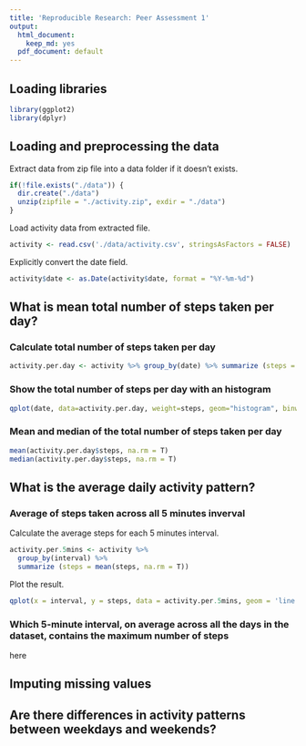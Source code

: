 ```yaml
---
title: 'Reproducible Research: Peer Assessment 1'
output:
  html_document:
    keep_md: yes
  pdf_document: default
---
```



## Loading libraries
```r
library(ggplot2)
library(dplyr)
```


## Loading and preprocessing the data

Extract data from zip file into a data folder if it doesn't exists.

```r
if(!file.exists("./data")) {
  dir.create("./data")
  unzip(zipfile = "./activity.zip", exdir = "./data")
}
```

Load activity data from extracted file.

```r
activity <- read.csv('./data/activity.csv', stringsAsFactors = FALSE)
```

Explicitly convert the date field.

```r
activity$date <- as.Date(activity$date, format = "%Y-%m-%d")
```


## What is mean total number of steps taken per day?


### Calculate total number of steps taken per day    

```r
activity.per.day <- activity %>% group_by(date) %>% summarize (steps = sum(steps))
```


### Show the total number of steps per day with an histogram

```r
qplot(date, data=activity.per.day, weight=steps, geom="histogram", binwidth=1)
```


### Mean and median of the total number of steps taken per day

```r
mean(activity.per.day$steps, na.rm = T)
median(activity.per.day$steps, na.rm = T)
```

## What is the average daily activity pattern?

### Average of steps taken across all 5 minutes inverval

Calculate the average steps for each 5 minutes interval.

```r
activity.per.5mins <- activity %>% 
  group_by(interval) %>% 
  summarize (steps = mean(steps, na.rm = T))
```

Plot the result.

```r
qplot(x = interval, y = steps, data = activity.per.5mins, geom = 'line')
```

### Which 5-minute interval, on average across all the days in the dataset, contains the maximum number of steps

################## here

## Imputing missing values



## Are there differences in activity patterns between weekdays and weekends?
